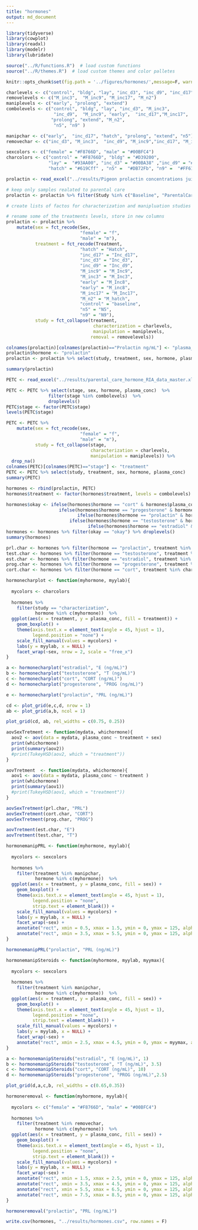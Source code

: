 ```yaml
---
title: "hormones"
output: md_document
---
```


```r
library(tidyverse)
library(cowplot)
library(readxl)
library(modelr)
library(lubridate)

source("../R/functions.R")  # load custom functions 
source("../R/themes.R")  # load custom themes and color palletes

knitr::opts_chunk$set(fig.path = '../figures/hormones/',message=F, warning=FALSE)
```

```r
charlevels <- c("control", "bldg", "lay", "inc_d3", "inc_d9", "inc_d17", "hatch", "n5", "n9" )
removelevels <- c("M_inc3",  "M_inc9", "M_inc17", "M_n2")
maniplevels <- c("early", "prolong", "extend")
combolevels <- c("control", "bldg", "lay", "inc_d3", "M_inc3",
                  "inc_d9",  "M_inc9", "early",  "inc_d17","M_inc17",  "hatch",
                 "prolong", "extend", "M_n2",
                  "n5", "n9" )

manipchar <- c("early",  "inc_d17", "hatch", "prolong", "extend", "n5")
removechar <- c("inc_d3", "M_inc3",  "inc_d9", "M_inc9","inc_d17", "M_inc17","hatch", "M_n2")

sexcolors <- c("female" = "#F8766D", "male" = "#00BFC4")
charcolors <- c("control" = "#F8766D", "bldg" = "#D39200",
                "lay" =  "#93AA00", "inc_d3" = "#00BA38" ,"inc_d9" = "#00C19F" , "inc_d17" =  "#00B9E3", 
                "hatch" = "#619Cff" , "n5" =  "#DB72Fb", "n9" =  "#FF61C3")


```

```r
prolactin <- read_excel("../results/Pigeon prolactin concentrations juil 2018.xlsx", sheet = 1)

# keep only samples realated to parental care
prolactin <- prolactin %>% filter(Study %in% c("Baseline", "ParentalCare"))

# create lists of factos for characterization and manipluation studies

# rename some of the treatments levels, store in new columns
prolactin <- prolactin %>%
    mutate(sex = fct_recode(Sex,
                            "female" = "f",
                            "male" = "m"),
           treatment = fct_recode(Treatment,
                            "hatch" = "Hatch",
                            "inc_d17" = "Inc_d17",
                            "inc_d3" = "Inc_d3",
                            "inc_d9" = "Inc_d9",
                            "M_inc9" = "M_Inc9",
                            "M_inc3" = "M_Inc3",
                            "early" = "M_Inc8",
                            "early" = "M_inc8",
                            "M_inc17" = "M_Inc17",
                            "M_n2" = "M_hatch",
                            "control" = "baseline",
                            "n5" = "N5", 
                            "n9" = "N9"),
           study = fct_collapse(treatment,
                                 characterization = charlevels,
                                 manipulation = maniplevels,
                                removal = removelevels))

colnames(prolactin)[colnames(prolactin)=="Prolactin ng/mL"] <- "plasma_conc"
prolactin$hormone <- "prolactin"
prolactin <- prolactin %>% select(study, treatment, sex, hormone, plasma_conc)   %>% drop_na()

summary(prolactin)
```


```r
PETC <- read_excel("../results/parental_care_hormone_RIA_data_master.xlsx", sheet = 2)

PETC <- PETC %>% select(stage, sex, hormone, plasma_conc)  %>%
                filter(stage %in% combolevels)  %>%
                droplevels()  
PETC$stage <- factor(PETC$stage)
levels(PETC$stage)

PETC <- PETC %>%
    mutate(sex = fct_recode(sex,
                            "female" = "f",
                            "male" = "m"),
           study = fct_collapse(stage,
                                characterization = charlevels,
                                manipulation = maniplevels)) %>% 
  drop_na()
colnames(PETC)[colnames(PETC)=="stage"] <- "treatment"
PETC <- PETC %>% select(study, treatment, sex, hormone, plasma_conc)
summary(PETC)
```


```r
hormones <- rbind(prolactin, PETC)
hormones$treatment <- factor(hormones$treatment, levels = combolevels)

hormones$okay <- ifelse(hormones$hormone == "cort" & hormones$plasma_conc > 30, "bad",
                    ifelse(hormones$hormone == "progesterone" & hormones$plasma_conc > 5, "bad", 
                           ifelse(hormones$hormone == "prolactin" & hormones$plasma_conc > 150, "bad", 
                        ifelse(hormones$hormone == "testosterone" & hormones$sex == "female", "bad",
                               ifelse(hormones$hormone == "estradiol" & hormones$sex == "male", "bad", "okay")))))
hormones <- hormones %>% filter(okay == "okay") %>% droplevels()
summary(hormones)

prl.char <- hormones %>% filter(hormone == "prolactin", treatment %in% charlevels)   %>%  droplevels()
test.char <- hormones %>% filter(hormone == "testosterone", treatment %in% charlevels)   %>%  droplevels()
est.char <- hormones %>% filter(hormone == "estradiol", treatment %in% charlevels)   %>%  droplevels()
prog.char <- hormones %>% filter(hormone == "progesterone", treatment %in% charlevels)   %>%  droplevels()
cort.char <- hormones %>% filter(hormone == "cort", treatment %in% charlevels)   %>%  droplevels()

```

```r
hormonecharplot <- function(myhormone, myylab){
  
  mycolors <- charcolors
  
  hormones %>% 
    filter(study == "characterization",
           hormone %in% c(myhormone))  %>% 
  ggplot(aes(x = treatment, y = plasma_conc, fill = treatment)) +
    geom_boxplot() + 
    theme(axis.text.x = element_text(angle = 45, hjust = 1),
          legend.position = "none") +
    scale_fill_manual(values = mycolors) +
    labs(y = myylab, x = NULL) + 
    facet_wrap(~sex, nrow = 2, scale = "free_x")
}

a <- hormonecharplot("estradiol", "E (ng/mL)")
b <- hormonecharplot("testosterone", "T (ng/mL)")
c <- hormonecharplot("cort", "CORT (ng/mL)")
d <- hormonecharplot("progesterone", "PROG (ng/mL)")

e <- hormonecharplot("prolactin", "PRL (ng/mL)")

cd <- plot_grid(e,c,d, nrow = 1)
ab <- plot_grid(a,b, ncol = 1)

plot_grid(cd, ab, rel_widths = c(0.75, 0.25))
```

```r
aovSexTretment <- function(mydata, whichormone){
  aov2 <- aov(data = mydata, plasma_conc ~ treatment + sex)
  print(whichormone)
  print(summary(aov2))
  #print(TukeyHSD(aov2, which = "treatment"))
}

aovTretment  <- function(mydata, whichormone){
  aov1 <- aov(data = mydata, plasma_conc ~ treatment )
  print(whichormone)
  print(summary(aov1))
  #print(TukeyHSD(aov1, which = "treatment"))
}

aovSexTretment(prl.char, "PRL")
aovSexTretment(cort.char, "CORT")
aovSexTretment(prog.char, "PROG")

aovTretment(est.char, "E")
aovTretment(test.char, "T")
```


```r
hormonemanipPRL <- function(myhormone, myylab){
  
  mycolors <- sexcolors
  
  hormones %>% 
    filter(treatment %in% manipchar,
           hormone %in% c(myhormone))  %>% 
  ggplot(aes(x = treatment, y = plasma_conc, fill = sex)) +
    geom_boxplot() + 
    theme(axis.text.x = element_text(angle = 45, hjust = 1),
          legend.position = "none",
          strip.text = element_blank()) +
    scale_fill_manual(values = mycolors) +
    labs(y = myylab, x = NULL) +
    facet_wrap(~sex) +
    annotate("rect", xmin = 0.5, xmax = 1.5, ymin = 0, ymax = 125, alpha = .2) +
    annotate("rect", xmin = 3.5, xmax = 5.5, ymin = 0, ymax = 125, alpha = .2) 
}

hormonemanipPRL("prolactin", "PRL (ng/mL)")

hormonemanipSteroids <- function(myhormone, myylab, myymax){
  
  mycolors <- sexcolors
  
  hormones %>% 
    filter(treatment %in% manipchar,
           hormone %in% c(myhormone))  %>% 
  ggplot(aes(x = treatment, y = plasma_conc, fill = sex)) +
    geom_boxplot() + 
    theme(axis.text.x = element_text(angle = 45, hjust = 1),
          legend.position = "none",
          strip.text = element_blank()) +
    scale_fill_manual(values = mycolors) +
    labs(y = myylab, x = NULL) +
    facet_wrap(~sex) +
    annotate("rect", xmin = 2.5, xmax = 4.5, ymin = 0, ymax = myymax, alpha = .2)
}

a <- hormonemanipSteroids("estradiol", "E (ng/mL)", 1)
b <- hormonemanipSteroids("testosterone", "T (ng/mL)", 3.5)
c <- hormonemanipSteroids("cort", "CORT (ng/mL)", 10)
d <- hormonemanipSteroids("progesterone", "PROG (ng/mL)",2.5)

plot_grid(d,a,c,b, rel_widths = c(0.65,0.35))
```
```r
hormoneremoval <- function(myhormone, myylab){
  
  mycolors <- c("female" = "#F8766D", "male" = "#00BFC4")
  
  hormones %>% 
    filter(treatment %in% removechar,
           hormone %in% c(myhormone))  %>% 
  ggplot(aes(x = treatment, y = plasma_conc, fill = sex)) +
    geom_boxplot() + 
    theme(axis.text.x = element_text(angle = 45, hjust = 1),
          legend.position = "none",
          strip.text = element_blank()) +
    scale_fill_manual(values = mycolors) +
    labs(y = myylab, x = NULL) +
    facet_wrap(~sex) +
    annotate("rect", xmin = 1.5, xmax = 2.5, ymin = 0, ymax = 125, alpha = .2) +
    annotate("rect", xmin = 3.5, xmax = 4.5, ymin = 0, ymax = 125, alpha = .2) +
    annotate("rect", xmin = 5.5, xmax = 6.5, ymin = 0, ymax = 125, alpha = .2) + 
    annotate("rect", xmin = 7.5, xmax = 8.5, ymin = 0, ymax = 125, alpha = .2) 
}

hormoneremoval("prolactin", "PRL (ng/mL)")
```

```r
write.csv(hormones, "../results/hormones.csv", row.names = F)
```